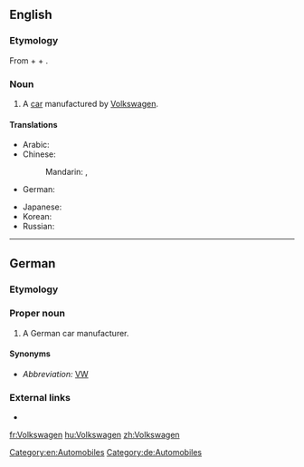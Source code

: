 ==English==

===Etymology===
From {{etyl|de|en}} {{term|Volk|lang=de}} + {{term|-s-|lang=de}} + {{term|Wagen|lang=de}}.

===Noun===
{{en-noun}}

# A [[car]] manufactured by [[w:Volkswagen|Volkswagen]].

====Translations====
{{trans-top|a car manufacturer, a car manufactured by Volkswagen (transliterations)}}
* Arabic: {{t|ar|فولكس واجن|m|tr=fulkswāgin}}
* Chinese:
*: Mandarin: {{t|cmn|大眾}}, {{t+|cmn|大众|tr=dàzhòng}}
* German: {{t|de|Volkswagen|m}}
{{trans-mid}}
* Japanese: {{t|ja|フォルクスワーゲン|tr=Forukusuwāgen|sc=Jpan}}
* Korean: {{t|ko|폭스바겐|tr=Pokseubagen|sc=Kore}}
* Russian: {{t|ru|Фольксва́ген|m}}
{{trans-bottom}}

[[Category:en:Automobiles]]

----

==German==
{{wikipedia}}

===Etymology===
{{compound|Volk|t1=people|-s|Wagen|t3=car|lang=de}}

===Proper noun===
{{de-proper noun|m|}}

# A German car manufacturer.
#: {{usex|Ich fahre einen '''Volkswagen.'''|t=I drive a '''Volkswagen.'''|lang=de}}

====Synonyms====
* ''Abbreviation:'' [[VW]]

===External links===
* {{R:Duden}}

[[Category:de:Automobiles]]

[[fr:Volkswagen]]
[[hu:Volkswagen]]
[[zh:Volkswagen]]